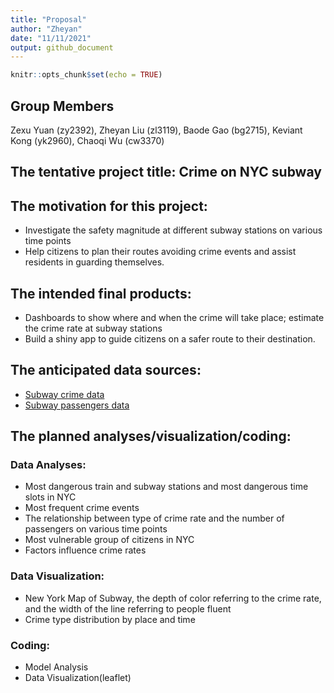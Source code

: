 ```yaml
---
title: "Proposal"
author: "Zheyan"
date: "11/11/2021"
output: github_document
---
```


```r
knitr::opts_chunk$set(echo = TRUE)
```

## Group Members

Zexu Yuan (zy2392), Zheyan Liu (zl3119), Baode Gao (bg2715), Keviant Kong (yk2960), Chaoqi Wu (cw3370)

## The tentative project title: Crime on NYC subway
 
## The motivation for this project: 
* Investigate the safety magnitude at different subway stations on various time points
* Help citizens to plan their routes avoiding crime events and assist residents in guarding themselves.
 
## The intended final products: 

* Dashboards to show where and when the crime will take place; estimate the crime rate at subway stations
* Build a shiny app to guide citizens on a safer route to their destination.
 
## The anticipated data sources:
* [Subway crime data](https://data.cityofnewyork.us/Public-Safety/NYPD-Complaint-Data-Current-Year-To-Date-/5uac-w243)
* [Subway passengers data](http://web.mta.info/developers/turnstile.html)
 
## The planned analyses/visualization/coding: 

###	Data Analyses:

* Most dangerous train and subway stations and most dangerous time slots in NYC
* Most frequent crime events
* The relationship between type of crime rate and the number of passengers on various time points
* Most vulnerable group of citizens in NYC
* Factors influence crime rates

###  Data Visualization: 
* New York Map of Subway, the depth of color referring to the crime rate, and the width of the line referring to people fluent
* Crime type distribution by place and time

###  Coding:
* Model Analysis
* Data Visualization(leaflet)
